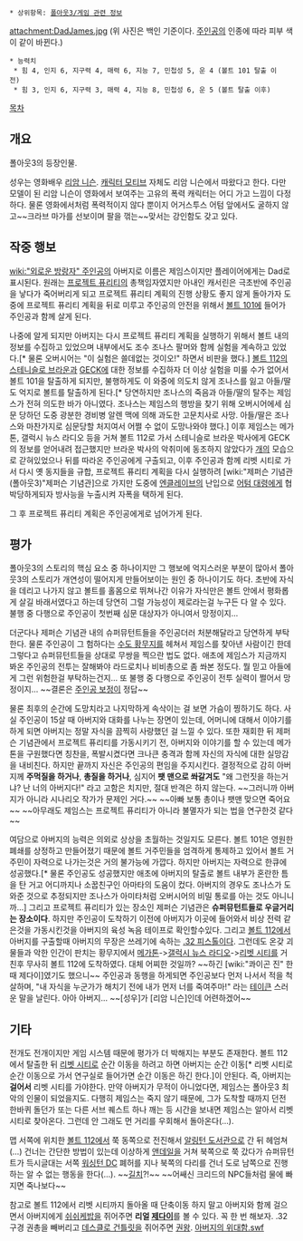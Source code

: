 * 상위항목: [[폴아웃3/게임 관련 정보]]

attachment:DadJames.jpg
(위 사진은 백인 기준이다. [[외로운 방랑자|주인공]]의 인종에 따라 피부 색이 같이 바뀐다.)
 * 능력치
  * 힘 4, 인지 6, 지구력 4, 매력 6, 지능 7, 민첩성 5, 운 4 (볼트 101 탈출 이전)  
  * 힘 3, 인지 6, 지구력 3, 매력 4, 지능 8, 민첩성 6, 운 5 (볼트 탈출 이후) 
 
[[목차]]

== 개요 ==
폴아웃3의 등장인물.

성우는 영화배우 [[리암 니슨]]. [http://fallout.wikia.com/wiki/James_%28Fallout_3%29#cite_note-0 캐릭터 모티브] 자체도 리암 니슨에서 따왔다고 한다. 다만 모델이 된 리암 니슨이 영화에서 보여주는 고유의 폭력 캐릭터는 어디 가고 느낌이 다정하다. 물론 영화에서처럼 폭력적이지 않다 뿐이지 어거스투스 어텀 앞에서도 굴하지 않고~~크라브 마가를 선보이며 팔을 꺾는~~맞서는 강인함도 갖고 있다.

== 작중 행보 ==
[[wiki:"외로운 방랑자" 주인공]]의 아버지로 이름은 제임스이지만 플레이어에게는 Dad로 표시된다. 원래는 [[프로젝트 퓨리티]]의 총책임자였지만 아내인 캐서린은 극초반에 주인공을 낳다가 죽어버리게 되고 프로젝트 퓨리티 계획의 진행 상황도 좋지 않게 돌아가자 도중에 프로젝트 퓨리티 계획을 뒤로 미루고 주인공의 안전을 위해서 [[볼트 101]]에 들어가 주인공과 함께 살게 된다.

나중에 알게 되지만 아버지는 다시 프로젝트 퓨리티 계획을 실행하기 위해서 볼트 내의 정보를 수집하고 있었으며 내부에서도 조수 조나스 팔머와 함께 실험을 계속하고 있었다.[* 물론 오버시어는 "이 실험은 쓸데없는 것이오!" 하면서 비판을 했다.] [[볼트 112]]의 [[스테니슬로 브라운]]과 [[GECK]]에 대한 정보를 수집하자 더 이상 실험을 미룰 수가 없어서 볼트 101을 탈출하게 되지만, 불행하게도 이 와중에 의도치 않게 조나스를 잃고 아들/딸도 억지로 볼트를 탈출하게 된다.[* 당연하지만 조나스의 죽음과 아들/딸의 탈주는 제임스가 전혀 의도한 바가 아니였다. 조나스는 제임스의 행방을 찾기 위해 오버시어에세 심문 당하던 도중 광분한 경비병 알렌 맥에 의해 과도한 고문치사로 사망. 아들/딸은 조나스와 마찬가지로 심문당할 처지여서 어쩔 수 없이 도망나와야 했다.] 이후 제임스는 메가톤, 갤럭시 뉴스 라디오 등을 거쳐 볼트 112로 가서 스테니슬로 브라운 박사에게 GECK의 정보를 얻어내려 접근했지만 브라운 박사의 악취미에 동조하지 않았다가 [[개]]의 모습으로 갇혀있었으나 뒤를 따라온 주인공에게 구출되고, 이후 주인공과 함께 리벳 시티로 가서 다시 옛 동지들을 규합, 프로젝트 퓨리티 계획을 다시 실행하려 [wiki:"제퍼슨 기념관(폴아웃3)"제퍼슨 기념관]으로 가지만 도중에 [[엔클레이브]]의 난입으로 [[어텀 대령]]에게 협박당하게되자 방사능을 누출시켜 자폭을 택하게 된다.

그 후 프로젝트 퓨리티 계획은 주인공에게로 넘어가게 된다.

== 평가 ==
폴아웃3의 스토리의 핵심 요소 중 하나이지만 그 행보에 억지스러운 부분이 많아서 폴아웃3의 스토리가 개연성이 떨어지게 만들어보이는 원인 중 하나이기도 하다. 초반에 자식을 데리고 나가지 않고 볼트를 홀몸으로 뛰쳐나간 이유가 자식만은 볼트 안에서 평화롭게 살길 바래서였다고 하는데 당연히 그럴 가능성이 제로라는걸 누구든 다 알 수 있다. 불행 중 다행으로 주인공이 첫번째 심문 대상자가 아니여서 망정이지...

더군다나 제퍼슨 기념관 내의 슈퍼뮤턴트들을 주인공더러 처분해달라고 당연하게 부탁한다. 물론 주인공이 그 험하다는 [[수도 황무지]]를 헤쳐서 제임스를 찾아낸 사람이긴 한데 그렇다고 슈퍼뮤턴트들을 상대로 무쌍을 찍으란 법도 없다. 애초에 제임스가 지금까지 봐온 주인공의 전투는 잘해봐야 라드로치나 비비총으로 좀 쏴본 정도다. 뭘 믿고 아들에게 그런 위험한걸 부탁하는건지... 또 불행 중 다행으로 주인공이 전투 실력이 쩔어서 망정이지... ~~결론은 [[주인공 보정]]이 정답~~

물론 최후의 순간에 도망치라고 나지막하게 속삭이는 걸 보면 가슴이 찡하기도 하다. 사실 주인공이 15살 때 아버지와 대화를 나누는 장면이 있는데, 어머니에 대해서 이야기를 하게 되면 아버지는 정말 자식을 끔찍히 사랑했던 걸 느낄 수 있다. 또한 재회한 뒤 제퍼슨 기념관에서 프로젝트 퓨리티를 가동시키기 전, 아버지와 이야기를 할 수 있는데 메가톤을 구원했다면 칭찬을, 폭발시켰다면 크나큰 충격과 함께 자신의 자식에 대한 실망감을 내비친다. 하지만 끝까지 자신은 주인공의 편임을 주지시킨다. 결정적으로 감히 아버지께 '''주먹질을 하거나''', '''총질을 하거나''', 심지어 '''팻 맨으로 쏴갈겨도''' "왜 그런짓을 하는거냐? 난 너의 아버지다!" 라고 고함은 치지만, 절대 반격은 하지 않는다. ~~그러니까 아버지가 아니라 시나리오 작가가 문제인 거다.~~ ~~아빠 보통 총이나 팻맨 맞으면 죽어요~~ ~~아무래도 제임스는 프로젝트 퓨리티가 아니라 불멸자가 되는 법을 연구한것 같다~~

여담으로 아버지의 능력은 의외로 상상을 초월하는 것일지도 모른다. 볼트 101은 영원한 폐쇄를 상정하고 만들어졌기 때문에 볼트 거주민들을 엄격하게 통제하고 있어서 볼트 거주민이 자력으로 나가는것은 거의 불가능에 가깝다. 하지만 아버지는 자력으로 한큐에 성공했다.[* 물론 주인공도 성공했지만 애초에 아버지의 탈출로 볼트 내부가 혼란한 틈을 탄 거고 어디까지나 소꿉친구인 아마타의 도움이 컸다. 아버지의 경우도 조나스가 도와준 것으로 추정되지만 조나스가 아미타처럼 오버시어의 비밀 통로를 아는 것도 아니니까...] 그리고 프로젝트 퓨리티가 있는 장소인 제퍼슨 기념관은 '''슈퍼뮤턴트들로 우글거리는 장소이다'''. 하지만 주인공이 도착하기 이전에 아버지가 이곳에 들어와서 비상 전력 같은것을 가동시킨것을 아버지의 육성 녹음 테이프로 확인할수있다. 그리고 [[볼트 112]]에서 아버지를 구출할때 아버지의 무장은 쓰레기에 속하는 [[.32 피스톨]]이다. 그런데도 온갖 괴물들과 악한 인간이 판치는 황무지에서 [[메가톤]]->[[갤럭시 뉴스 라디오]]->[[리벳 시티]]를 거친후 무사히 볼트 112에 도착하였다. 대체 어찌한 것일까? ~~하긴 [wiki:"콰이곤 진" 한 때 제다이]였기도 했으니~~ 주인공과 동행을 하게되면 주인공보다 먼저 나서서 적을 척살하며, "내 자식을 누군가가 해치기 전에 내가 먼저 너를 죽여주마!" 라는 [[테이큰]] 스러운 말을 날린다. 아아 아버지... ~~[성우]가 [리암 니슨]인데 어련하겠어~~

== 기타 ==
전개도 전개이지만 게임 시스템 때문에 평가가 더 박해지는 부분도 존재한다. 볼트 112에서 탈출한 뒤 [[리벳 시티]]로 순간 이동을 하려고 하면 아버지는 순간 이동[* 리벳 시티로 순간 이동으로 가서 연구실로 들어가면 순간 이동은 하긴 한다.]이 안된다. 즉, 아버지는 '''걸어서''' 리벳 시티를 가야한다. 만약 아버지가 무적이 아니었다면, 제임스는 폴아웃3 최악의 인물이 되었을지도. 다행히 제임스는 죽지 않기 때문에, 그가 도착할 때까지 던전 한바퀴 돌던가 또는 다른 서브 퀘스트 하나 깨는 등 시간을 보내면 제임스는 알아서 리벳시티로 찾아온다. 그런데 안 그래도 먼 거리를 우회해서 돌아온다(…).

맵 서쪽에 위치한 [[볼트 112]]에서 쭉 동쪽으로 전진해서 [[알링턴 도서관]]으로 간 뒤 헤엄쳐(…) 건너는 간단한 방법이 있는데 이상하게 [[앤데일]]을 거쳐 북쪽으로 쭉 갔다가 슈퍼뮤턴트가 득시글대는 서쪽 [[워싱턴 DC]] 폐허를 지나 북쪽의 다리를 건너 도로 남쪽으로 진행하는 알 수 없는 행동을 한다(…). ~~[[길치]]?!~~ ~~어쌔신 크리드의 NPC들처럼 물에 빠지면 죽나보다~~

참고로 볼트 112에서 리벳 시티까지 돌아올 때 단축이동 하지 말고 아버지와 함께 걸으면서 아버지에게 [[쉬쉬케밥]]을 쥐어주면 '''리얼 [[제다이]]'''를 볼 수 있다. 꼭 한 번 해보자. .32구경 권총을 빼버리고 [[데스클로 건틀릿]]을 쥐어주면 [[권왕]]. [http://cfile25.uf.tistory.com/media/145BFD4C5101EE1D1C37F2 아버지의 위대함.swf]
